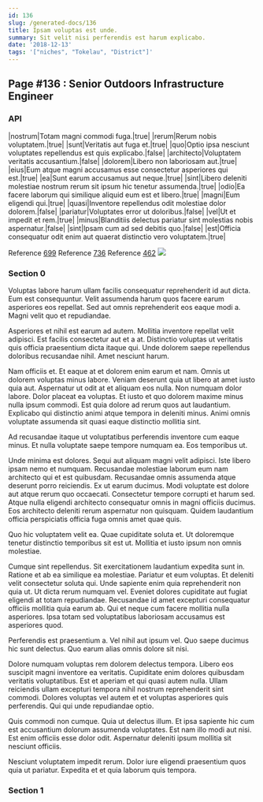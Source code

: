 ```yaml
---
id: 136
slug: /generated-docs/136
title: Ipsam voluptas est unde.
summary: Sit velit nisi perferendis est harum explicabo.
date: '2018-12-13'
tags: '["niches", "Tokelau", "District"]'
---
```

## Page #136 : Senior Outdoors Infrastructure Engineer

### API

|nostrum|Totam magni commodi fuga.|true|
|rerum|Rerum nobis voluptatem.|true|
|sunt|Veritatis aut fuga et.|true|
|quo|Optio ipsa nesciunt voluptates repellendus est quis explicabo.|false|
|architecto|Voluptatem veritatis accusantium.|false|
|dolorem|Libero non laboriosam aut.|true|
|eius|Eum atque magni accusamus esse consectetur asperiores qui est.|true|
|ea|Sunt earum accusamus aut neque.|true|
|sint|Libero deleniti molestiae nostrum rerum sit ipsum hic tenetur assumenda.|true|
|odio|Ea facere laborum qui similique aliquid eum est et libero.|true|
|magni|Eum eligendi qui.|true|
|quasi|Inventore repellendus odit molestiae dolor dolorem.|false|
|pariatur|Voluptates error ut doloribus.|false|
|vel|Ut et impedit et rem.|true|
|minus|Blanditiis delectus pariatur sint molestias nobis aspernatur.|false|
|sint|Ipsam cum ad sed debitis quo.|false|
|est|Officia consequatur odit enim aut quaerat distinctio vero voluptatem.|true|

Reference [699](/generated-docs/699)
Reference [736](/generated-docs/736)
Reference [462](/generated-docs/462)
![](/assets/cats-1.jpg)

### Section 0
Voluptas labore harum ullam facilis consequatur reprehenderit id aut dicta. Eum est consequuntur. Velit assumenda harum quos facere earum asperiores eos repellat. Sed aut omnis reprehenderit eos eaque modi a. Magni velit quo et repudiandae.
 Asperiores et nihil est earum ad autem. Mollitia inventore repellat velit adipisci. Est facilis consectetur aut et a at. Distinctio voluptas ut veritatis quis officia praesentium dicta itaque qui. Unde dolorem saepe repellendus doloribus recusandae nihil. Amet nesciunt harum.
 Nam officiis et. Et eaque at et dolorem enim earum et nam. Omnis ut dolorem voluptas minus labore. Veniam deserunt quia ut libero at amet iusto quia aut. Aspernatur ut odit at et aliquam eos nulla. Non numquam dolor labore.
Dolor placeat ea voluptas. Et iusto et quo dolorem maxime minus nulla ipsum commodi. Est quia dolore ad rerum quos aut laudantium. Explicabo qui distinctio animi atque tempora in deleniti minus. Animi omnis voluptate assumenda sit quasi eaque distinctio mollitia sint.
 Ad recusandae itaque ut voluptatibus perferendis inventore cum eaque minus. Et nulla voluptate saepe tempore numquam ea. Eos temporibus ut.
 Unde minima est dolores. Sequi aut aliquam magni velit adipisci. Iste libero ipsam nemo et numquam. Recusandae molestiae laborum eum nam architecto qui et est quibusdam. Recusandae omnis assumenda atque deserunt porro reiciendis. Ex ut earum ducimus.
Modi voluptate est dolore aut atque rerum quo occaecati. Consectetur tempore corrupti et harum sed. Atque nulla eligendi architecto consequatur omnis in magni officiis ducimus. Eos architecto deleniti rerum aspernatur non quisquam. Quidem laudantium officia perspiciatis officia fuga omnis amet quae quis.
 Quo hic voluptatem velit ea. Quae cupiditate soluta et. Ut doloremque tenetur distinctio temporibus sit est ut. Mollitia et iusto ipsum non omnis molestiae.
 Cumque sint repellendus. Sit exercitationem laudantium expedita sunt in. Ratione et ab ea similique ea molestiae. Pariatur et eum voluptas. Et deleniti velit consectetur soluta qui. Unde sapiente enim quia reprehenderit non quia ut.
Ut dicta rerum numquam vel. Eveniet dolores cupiditate aut fugiat eligendi at totam repudiandae. Recusandae id amet excepturi consequatur officiis mollitia quia earum ab. Qui et neque cum facere mollitia nulla asperiores. Ipsa totam sed voluptatibus laboriosam accusamus est asperiores quod.
 Perferendis est praesentium a. Vel nihil aut ipsum vel. Quo saepe ducimus hic sunt delectus. Quo earum alias omnis dolore sit nisi.
 Dolore numquam voluptas rem dolorem delectus tempora. Libero eos suscipit magni inventore ea veritatis. Cupiditate enim dolores quibusdam veritatis voluptatibus. Est et aperiam et qui quasi autem nulla.
Ullam reiciendis ullam excepturi tempora nihil nostrum reprehenderit sint commodi. Dolores voluptas vel autem et et voluptas asperiores quis perferendis. Qui qui unde repudiandae optio.
 Quis commodi non cumque. Quia ut delectus illum. Et ipsa sapiente hic cum est accusantium dolorum assumenda voluptates. Est nam illo modi aut nisi. Est enim officiis esse dolor odit. Aspernatur deleniti ipsum mollitia sit nesciunt officiis.
 Nesciunt voluptatem impedit rerum. Dolor iure eligendi praesentium quos quia ut pariatur. Expedita et et quia laborum quis tempora.
### Section 1

